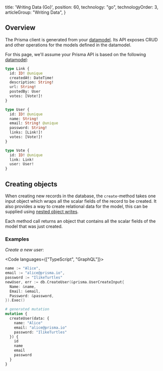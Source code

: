 
  title: 'Writing Data (Go)',
  position: 60,
  technology: "go",
  technologyOrder: 3,
  articleGroup: "Writing Data",
}

## Overview

The Prisma client is generated from your [datamodel](knul). Its API exposes CRUD and other operations for the models defined in the datamodel.

For this page, we'll assume your Prisma API is based on the following [datamodel](knul):

```graphql
type Link {
  id: ID! @unique
  createdAt: DateTime!
  description: String!
  url: String!
  postedBy: User
  votes: [Vote!]!
}

type User {
  id: ID! @unique
  name: String!
  email: String! @unique
  password: String!
  links: [Link!]!
  votes: [Vote!]!
}

type Vote {
  id: ID! @unique
  link: Link!
  user: User!
}
```

## Creating objects

When creating new records in the database, the `create`-method takes one input object which wraps all the scalar fields of the record to be created. It also provides a way to create relational data for the model, this can be supplied using [nested object writes](#nested-object-writes).

Each method call returns an object that contains all the scalar fields of the model that was just created.

### Examples

_Create a new user_:

<Code languages={["TypeScript", "GraphQL"]}>

```go
name := "Alice",
email := "alice@prisma.io",
password := "IlikeTurtles"
newUser, err := db.CreateUser(&prisma.UserCreateInput{
  Name: &name,
  Email: &email,
  Password: &password,
}).Exec()
```

```graphql
# generated mutation
mutation {
  createUser(data: {
    name: "Alice"
    email: "alice@prisma.io"
    password: "IlikeTurtles"
  }) {
    id
    name
    email
    password
  }
}
```

</Code>